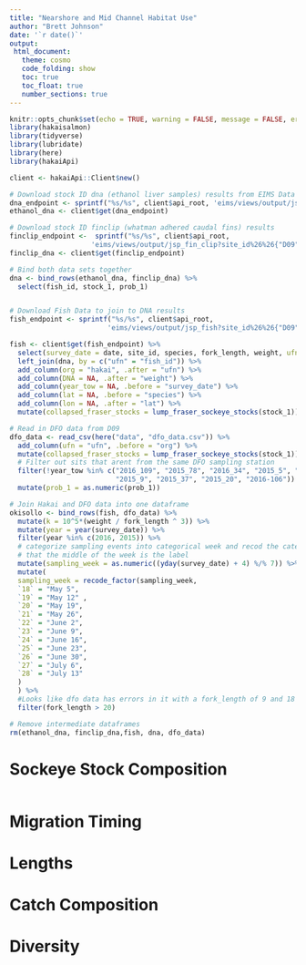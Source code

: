 ```yaml
---
title: "Nearshore and Mid Channel Habitat Use"
author: "Brett Johnson"
date: '`r date()`'
output:
 html_document:
   theme: cosmo
   code_folding: show
   toc: true
   toc_float: true
   number_sections: true
---
```


```r
knitr::opts_chunk$set(echo = TRUE, warning = FALSE, message = FALSE, error = FALSE)
library(hakaisalmon)
library(tidyverse)
library(lubridate)
library(here)
library(hakaiApi)

client <- hakaiApi::Client$new()

# Download stock ID dna (ethanol liver samples) results from EIMS Data Portal
dna_endpoint <- sprintf("%s/%s", client$api_root, 'eims/views/output/jsp_dna?site_id%26%26{"D09"}&limit=-1')
ethanol_dna <- client$get(dna_endpoint)

# Download stock ID finclip (whatman adhered caudal fins) results
finclip_endpoint <-  sprintf("%s/%s", client$api_root, 
                    'eims/views/output/jsp_fin_clip?site_id%26%26{"D09"}&limit=-1')
finclip_dna <- client$get(finclip_endpoint)

# Bind both data sets together
dna <- bind_rows(ethanol_dna, finclip_dna) %>% 
  select(fish_id, stock_1, prob_1)


# Download Fish Data to join to DNA results
fish_endpoint <- sprintf("%s/%s", client$api_root, 
                        'eims/views/output/jsp_fish?site_id%26%26{"D09"}&limit=-1')

fish <- client$get(fish_endpoint) %>% 
  select(survey_date = date, site_id, species, fork_length, weight, ufn = hakai_id) %>% 
  left_join(dna, by = c("ufn" = "fish_id")) %>% 
  add_column(org = "hakai", .after = "ufn") %>% 
  add_column(DNA = NA, .after = "weight") %>% 
  add_column(year_tow = NA, .before = "survey_date") %>% 
  add_column(lat = NA, .before = "species") %>% 
  add_column(lon = NA, .after = "lat") %>% 
  mutate(collapsed_fraser_stocks = lump_fraser_sockeye_stocks(stock_1)) 

# Read in DFO data from D09
dfo_data <- read_csv(here("data", "dfo_data.csv")) %>% 
  add_column(ufn = "ufn", .before = "org") %>% 
  mutate(collapsed_fraser_stocks = lump_fraser_sockeye_stocks(stock_1)) %>% 
  # Filter out sits that arent from the same DFO sampling station
  filter(!year_tow %in% c("2016_109", "2015_78", "2016_34", "2015_5", "2015_73",
                          "2015_9", "2015_37", "2015_20", "2016-106")) %>% 
  mutate(prob_1 = as.numeric(prob_1))

# Join Hakai and DFO data into one dataframe
okisollo <- bind_rows(fish, dfo_data) %>%
  mutate(k = 10^5*(weight / fork_length ^ 3)) %>% 
  mutate(year = year(survey_date)) %>% 
  filter(year %in% c(2016, 2015)) %>% 
  # categorize sampling events into categorical week and recod the categories so
  # that the middle of the week is the label
  mutate(sampling_week = as.numeric((yday(survey_date) + 4) %/% 7)) %>%
  mutate(
  sampling_week = recode_factor(sampling_week,
  `18` = "May 5",
  `19` = "May 12" ,
  `20` = "May 19",
  `21` = "May 26",
  `22` = "June 2",
  `23` = "June 9",
  `24` = "June 16",
  `25` = "June 23",
  `26` = "June 30",
  `27` = "July 6",
  `28` = "July 13"
  )
  ) %>% 
  #Looks like dfo data has errors in it with a fork_length of 9 and 18
  filter(fork_length > 20)

# Remove intermediate dataframes
rm(ethanol_dna, finclip_dna,fish, dna, dfo_data)  
```

# Sockeye Stock Composition

```r

```


# Migration Timing

# Lengths

# Catch Composition

# Diversity

